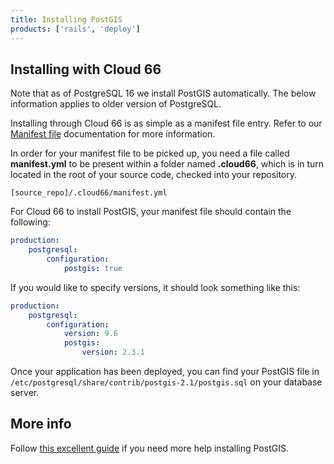 ```yaml
---
title: Installing PostGIS
products: ['rails', 'deploy']
---
```


## Installing with Cloud 66

Note that as of PostgreSQL 16 we install PostGIS automatically. The below information applies to older version of PostgreSQL.

Installing through Cloud 66 is as simple as a manifest file entry. Refer to our [Manifest file](/:product/:version?/manifest/what-is-a-manifest-file) documentation for more information.

In order for your manifest file to be picked up, you need a file called **manifest.yml** to be present within a folder named **.cloud66**, which is in turn located in the root of your source code, checked into your repository.

```shell
[source_repo]/.cloud66/manifest.yml
```

For Cloud 66 to install PostGIS, your manifest file should contain the following:

```yaml
production:
    postgresql:
        configuration:
            postgis: true
```

If you would like to specify versions, it should look something like this:

```yaml
production:
    postgresql:
        configuration:
        	version: 9.6
            postgis:
                version: 2.3.1
```

Once your application has been deployed, you can find your PostGIS file in `/etc/postgresql/share/contrib/postgis-2.1/postgis.sql` on your database server.

## More info

Follow [this excellent guide](https://trac.osgeo.org/postgis/wiki/UsersWikiPostGIS23UbuntuPGSQL96Apt) if you need more help installing PostGIS. 
